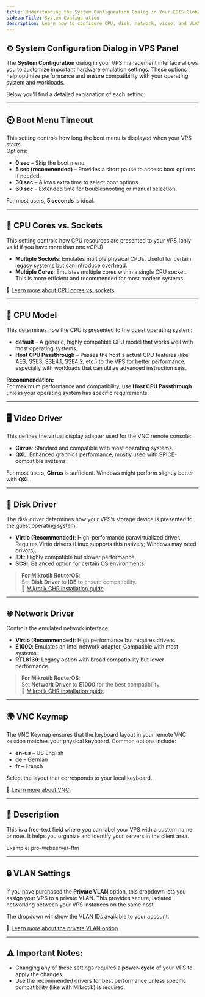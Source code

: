 ```yaml
---
title: Understanding the System Configuration Dialog in Your EDIS Global VPS
sidebarTitle: System Configuration
description: Learn how to configure CPU, disk, network, video, and VLAN settings in your EDIS VPS for optimal performance and compatibility
---
```


## ⚙️ System Configuration Dialog in VPS Panel

The **System Configuration** dialog in your VPS management interface allows you to customize important hardware emulation settings. These options help optimize performance and ensure compatibility with your operating system and workloads.

Below you'll find a detailed explanation of each setting:

---

## ⏲️ Boot Menu Timeout

This setting controls how long the boot menu is displayed when your VPS starts.  
Options:

- **0 sec** – Skip the boot menu.
- **5 sec (recommended)** – Provides a short pause to access boot options if needed.
- **30 sec** – Allows extra time to select boot options.
- **60 sec** – Extended time for troubleshooting or manual selection.

For most users, **5 seconds** is ideal.

---

## 🧠 CPU Cores vs. Sockets

This setting controls how CPU resources are presented to your VPS (only valid if you have more than one vCPU)

- **Multiple Sockets**: Emulates multiple physical CPUs. Useful for certain legacy systems but can introduce overhead.
- **Multiple Cores**: Emulates multiple cores within a single CPU socket. This is more efficient and recommended for most modern systems.

📖 [Learn more about CPU cores vs. sockets](https://docs.edisglobal.com/faq/upgrades-downgrades/cpu-cores-vs-cpu-sockets-in-vps-environments/understanding-cpu-cores-vs-sockets-in-vps).

---

## 🧩 CPU Model

This determines how the CPU is presented to the guest operating system:

- **default** – A generic, highly compatible CPU model that works well with most operating systems.
- **Host CPU Passthrough** – Passes the host's actual CPU features (like AES, SSE3, SSE4.1, SSE4.2, etc.) to the VPS for better performance, especially with workloads that can utilize advanced instruction sets.

**Recommendation:**  
For maximum performance and compatibility, use **Host CPU Passthrough** unless your operating system has specific requirements.

---

## 🖥️ Video Driver

This defines the virtual display adapter used for the VNC remote console:

- **Cirrus**: Standard and compatible with most operating systems.
- **QXL**: Enhanced graphics performance, mostly used with SPICE-compatible systems.

For most users, **Cirrus** is sufficient. Windows might perform slightly better with **QXL**.

---

## 💾 Disk Driver

The disk driver determines how your VPS’s storage device is presented to the guest operating system:

- **Virtio (Recommended)**: High-performance paravirtualized driver. Requires Virtio drivers (Linux supports this natively; Windows may need drivers).
- **IDE**: Highly compatible but slower performance.
- **SCSI**: Balanced option for certain OS environments.

> **For Mikrotik RouterOS**:  
> Set **Disk Driver** to **IDE** to ensure compatibility.  
> 📖 [Mikrotik CHR installation guide](https://docs.edisglobal.com/advanced-setup-guides/script-based-mikrotik-router-os-installation-guide-winbox)

---

## 🌐 Network Driver

Controls the emulated network interface:

- **Virtio (Recommended)**: High performance but requires drivers.
- **E1000**: Emulates an Intel network adapter. Compatible with most systems.
- **RTL8139**: Legacy option with broad compatibility but lower performance.

> **For Mikrotik RouterOS**:  
> Set **Network Driver** to **E1000** for the best compatibility.  
> 📖 [Mikrotik CHR installation guide](https://docs.edisglobal.com/advanced-setup-guides/script-based-mikrotik-router-os-installation-guide-winbox)

---

## 🌍 VNC Keymap

The VNC Keymap ensures that the keyboard layout in your remote VNC session matches your physical keyboard. Common options include:

- **en-us** – US English
- **de** – German
- **fr** – French

Select the layout that corresponds to your local keyboard.

📖 [Learn more about VNC](https://docs.edisglobal.com/vps-management/enable-vnc-server#understanding-vnc).

---

## 📝 Description

This is a free-text field where you can label your VPS with a custom name or note. It helps you organize and identify your servers in the client area.

Example: pro-webserver-ffm

---

## 🔒 VLAN Settings

If you have purchased the **Private VLAN** option, this dropdown lets you assign your VPS to a private VLAN. This provides secure, isolated networking between your VPS instances on the same host.

The dropdown will show the VLAN IDs available to your account.

📖 [Learn more about the private VLAN option](https://docs.edisglobal.com/faq/upgrades-downgrades/private-vlan-option)

---

## ⚠️ Important Notes:
- Changing any of these settings requires a **power-cycle** of your VPS to apply the changes.
- Use the recommended drivers for best performance unless specific compatibility (like with Mikrotik) is required.

